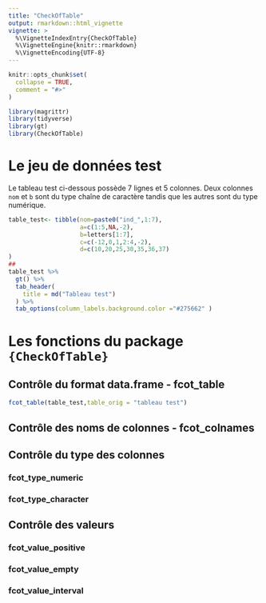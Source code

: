 ```yaml
---
title: "CheckOfTable"
output: rmarkdown::html_vignette
vignette: >
  %\VignetteIndexEntry{CheckOfTable}
  %\VignetteEngine{knitr::rmarkdown}
  %\VignetteEncoding{UTF-8}
---
```


```r
knitr::opts_chunk$set(
  collapse = TRUE,
  comment = "#>"
)
```

```r
library(magrittr)
library(tidyverse)
library(gt)
library(CheckOfTable)
```

# Le jeu de données test

Le tableau test ci-dessous possède 7 lignes et 5 colonnes.
Deux colonnes `nom` et `b` sont du type chaîne de caractère tandis que les autres sont du type numérique.

```r
table_test<- tibble(nom=paste0("ind_",1:7),
                    a=c(1:5,NA,-2),
                    b=letters[1:7],
                    c=c(-12,0,1,2:4,-2),
                    d=c(10,20,25,30,35,36,37)
)
##
table_test %>% 
  gt() %>% 
  tab_header(
    title = md("Tableau test")
  ) %>% 
  tab_options(column_labels.background.color ="#275662" ) 
```


# Les fonctions du package `{CheckOfTable}`

## Contrôle du format data.frame - **fcot_table**

```r
fcot_table(table_test,table_orig = "tableau test") 
```


## Contrôle des noms de colonnes - **fcot_colnames**

## Contrôle du type des colonnes

### **fcot_type_numeric**

### **fcot_type_character**

## Contrôle des valeurs

### **fcot_value_positive**

### **fcot_value_empty**

### **fcot_value_interval**


